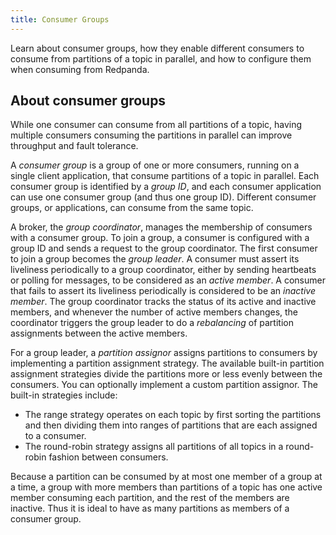 ```yaml
---
title: Consumer Groups
---
```


<head>
    <meta name="title" content="Consumer Offsets | Redpanda Docs"/>
    <meta name="description" content="Learn about consumer groups, how they enable different consumers to consume from partitions of a topic in parallel, and how to configure them when consuming from Redpanda."/>
</head>

Learn about consumer groups, how they enable different consumers to consume from partitions of a topic in parallel, and how to configure them when consuming from Redpanda.

## About consumer groups

While one consumer can consume from all partitions of a topic, having multiple consumers consuming the partitions in parallel can improve throughput and fault tolerance. 

A _consumer group_ is a group of one or more consumers, running on a single client application, that consume partitions of a topic in parallel. Each consumer group is identified by a _group ID_, and each consumer application can use one consumer group (and thus one group ID).  Different consumer groups, or applications, can consume from the same topic.

A broker, the _group coordinator_, manages the membership of consumers with a consumer group. To join a group, a consumer is configured with a group ID and sends a request to the group coordinator. The first consumer to join a group becomes the _group leader_. A consumer must assert its liveliness periodically to a group coordinator, either by sending heartbeats or polling for messages, to be considered as an _active member_. A consumer that fails to assert its liveliness periodically is considered to be an _inactive member_. The group coordinator tracks the status of its active and inactive members, and whenever the number of active members changes, the coordinator triggers the group leader to do a _rebalancing_ of partition assignments between the active members. 

For a group leader, a _partition assignor_ assigns partitions to consumers by implementing a partition assignment strategy. The available built-in partition assignment strategies divide the partitions more or less evenly between the consumers. You can optionally implement a custom partition assignor. The built-in strategies include:
- The range strategy operates on each topic by first sorting the partitions and then dividing them into ranges of partitions that are each assigned to a consumer.
- The round-robin strategy assigns all partitions of all topics in a round-robin fashion between consumers. 

Because a partition can be consumed by at most one member of a group at a time, a group with more members than partitions of a topic has one active member consuming each partition, and the rest of the members are inactive. Thus it is ideal to have as many partitions as members of a consumer group.

